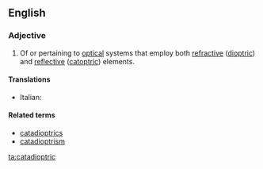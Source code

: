 ==English==

===Adjective===
{{en-adj|-}}

# {{label|en|optics}} Of or pertaining to [[optical]] systems that employ both [[refraction|refractive]] ([[dioptric]]) and [[reflection|reflective]] ([[catoptric]]) elements.

====Translations====
{{trans-top|of or pertaining to optical systems}}
* Italian: {{t|it|catadiottrico}}
{{trans-mid}}
{{trans-bottom}}

====Related terms====
* [[catadioptrics]]
* [[catadioptrism]]

[[ta:catadioptric]]